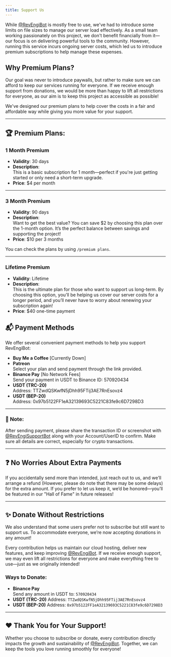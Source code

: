 ```yaml
---
title: Support Us
---
```


While [@RevEngiBot](https://t.me/RevEngiBot) is mostly free to use, we've had to introduce some limits on file sizes to manage our server load effectively. As a small team working passionately on this project, we don't benefit financially from it—our focus is on delivering powerful tools to the community. However, running this service incurs ongoing server costs, which led us to introduce premium subscriptions to help manage these expenses.

## Why Premium Plans?

Our goal was never to introduce paywalls, but rather to make sure we can afford to keep our services running for everyone. If we receive enough support from donations, we would be more than happy to lift all restrictions for everyone, as our aim is to keep this project as accessible as possible!

We've designed our premium plans to help cover the costs in a fair and affordable way while giving you more value for your support.

---

## 🏆 Premium Plans:

### 1 Month Premium

- **Validity**: 30 days
- **Description**:  
  This is a basic subscription for 1 month—perfect if you're just getting started or only need a short-term upgrade.
- **Price**: $4 per month

---

### 3 Month Premium

- **Validity**: 90 days
- **Description**:  
  Want to get the best value? You can save $2 by choosing this plan over the 1-month option. It’s the perfect balance between savings and supporting the project!
- **Price**: $10 per 3 months

You can check the plans by using `/premium plans`.

---

### Lifetime Premium
- **Validity**: Lifetime
- **Description**:  
  This is the ultimate plan for those who want to support us long-term. By choosing this option, you’ll be helping us cover our server costs for a longer period, and you’ll never have to worry about renewing your subscription again!
- **Price**: $40 one-time payment

## 📬 Payment Methods

We offer several convenient payment methods to help you support RevEngiBot:

- **Buy Me a Coffee** [Currently Down]
- **Patreon**  
  Select your plan and send payment through the link provided.
- **Binance Pay** [No Network Fees]  
  Send your payment in USDT to Binance ID: 570920434
- **USDT (TRC-20)**  
  Address: TTZwdQSKwfN5jDhh95FTij3AE7RnEsovz4
- **USDT (BEP-20)**  
  Address: 0x97b5122FF1eA32139693C5221C83fe9c6D7298D3

---

### 📝 Note:

After sending payment, please share the transaction ID or screenshot with [@RevEngiSupportBot](https://t.me/RevEngiSupportBot) along with your Account/UserID to confirm. Make sure all details are correct, especially for crypto transactions.

---

## ❓ No Worries About Extra Payments

If you accidentally send more than intended, just reach out to us, and we’ll arrange a refund (However, please do note that there may be some delays) for the extra amount. If you prefer to let us keep it, we’d be honored—you’ll be featured in our "Hall of Fame" in future releases!

---

## ✨ Donate Without Restrictions

We also understand that some users prefer not to subscribe but still want to support us. To accommodate everyone, we’re now accepting donations in any amount!

Every contribution helps us maintain our cloud hosting, deliver new features, and keep improving [@RevEngiBot](https://t.me/RevEngiBot). If we receive enough support, we may even lift all restrictions for everyone and make everything free to use—just as we originally intended!

### Ways to Donate:

- **Binance Pay**  
  Send any amount in USDT to: `570920434`
- **USDT (TRC-20)**
  Address: `TTZwdQSKwfN5jDhh95FTij3AE7RnEsovz4`
- **USDT (BEP-20)**
  Address: `0x97b5122FF1eA32139693C5221C83fe9c6D7298D3`

---

## ❤️ Thank You for Your Support!

Whether you choose to subscribe or donate, every contribution directly impacts the growth and sustainability of [@RevEngiBot](https://t.me/RevEngiBot). Together, we can keep the tools you love running smoothly for everyone!
